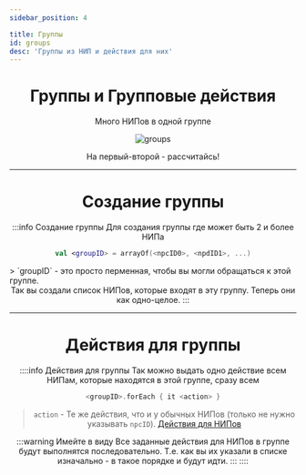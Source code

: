 ```yaml
---
sidebar_position: 4

title: Группы
id: groups
desc: 'Группы из НИП и действия для них'
---
```


<div align="center">

# Группы и Групповые действия

Много НИПов в одной группе

<link rel="preload" as="image" href="@site/static/img/doc/titles/Groups0.webp" />
<div className="show" id="mask">

![groups](@site/static/img/doc/titles/NpcGroups0.webp)

</div>

На первый-второй - рассчитайсь!

---

# Создание группы

:::info Создание группы
Для создания группы где может быть 2 и более НИПа
```kts
val <groupID> = arrayOf(<npcID0>, <npdID1>, ...)
```
<div align="left">
> `groupID` - это просто перменная, чтобы вы могли обращаться к этой группе.
</div>
Так вы создали список НИПов, которые входят в эту группу. Теперь они как одно-целое.
:::

---

# Действия для группы

::::info Действия для группы
Так можно выдать одно действие всем НИПам, которые находятся в этой группе, сразу всем
```kts
<groupID>.forEach { it <action> }
```
> `action` - Те же действия, что и у обычных НИПов (только не нужно указывать `npcID`). [Действия для НИПов](./2-actions.mdx)

:::warning Имейте в виду
Все заданные действия для НИПов в группе будут выполнятся последовательно.
Т.е. как вы их указали в списке изначально - в такое порядке и будут идти.
:::
::::

</div>